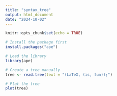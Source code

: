 ```yaml
---
title: "syntax_tree"
output: html_document
date: "2024-10-02"
---
```


```r
knitr::opts_chunk$set(echo = TRUE)
```

```r
# Install the package first
install.packages("ape")

# Load the library
library(ape)

# Create a tree manually
tree <- read.tree(text = "(LaTeX, (is, fun));")

# Plot the tree
plot(tree)

```

